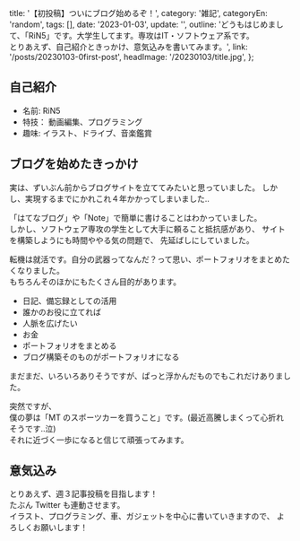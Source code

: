 
  title: '【初投稿】ついにブログ始めるぞ！',
  category: '雑記',
  categoryEn: 'random',
  tags: [],
  date: '2023-01-03',
  update: '',
  outline:
    'どうもはじめまして、「RiN5」です。大学生してます。専攻はIT・ソフトウェア系です。<br/>とりあえず、自己紹介ときっかけ、意気込みを書いてみます。',
  link: '/posts/20230103-0first-post',
  headImage: '/20230103/title.jpg',
};

## 自己紹介

- 名前: RiN5
- 特技： 動画編集、プログラミング
- 趣味: イラスト、ドライブ、音楽鑑賞

## ブログを始めたきっかけ

実は、ずいぶん前からブログサイトを立ててみたいと思っていました。
しかし、実現するまでにかれこれ４年かかってしまいました..

「はてなブログ」や「Note」で簡単に書けることはわかっていました。  
しかし、ソフトウェア専攻の学生として大手に頼ること抵抗感があり、
サイトを構築しようにも時間ややる気の問題で、
先延ばしにしていました。

転機は就活です。自分の武器ってなんだ？って思い、ポートフォリオをまとめたくなりました。  
もちろんそのほかにもたくさん目的があります。

- 日記、備忘録としての活用
- 誰かのお役に立てれば
- 人脈を広げたい
- お金
- ポートフォリオをまとめる
- ブログ構築そのものがポートフォリオになる

まだまだ、いろいろありそうですが、ぱっと浮かんだものでもこれだけありました。

突然ですが、  
僕の夢は「MT のスポーツカーを買うこと」です。(最近高騰しまくって心折れそうです..泣)  
それに近づく一歩になると信じて頑張ってみます。

## 意気込み

とりあえず、週３記事投稿を目指します！  
たぶん Twitter も連動させます。  
イラスト、プログラミング、車、ガジェットを中心に書いていきますので、
よろしくお願いします！

<Meta title={meta.title} description={meta.outline} url={meta.link}></Meta>
